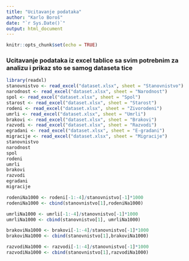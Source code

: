 ```yaml
---
title: "Ucitavanje podataka"
author: "Karlo Boroš"
date: "`r Sys.Date()`"
output: html_document
---
```


```r
knitr::opts_chunk$set(echo = TRUE)
```

### Ucitavanje podataka iz excel tablice sa svim potrebnim za analizu i prikaz sto se samog dataseta tice


```r
library(readxl)
stanovnistvo <- read_excel("dataset.xlsx", sheet = "Stanovnistvo")
narodnost <- read_excel("dataset.xlsx", sheet = "Narodnost")
spol <- read_excel("dataset.xlsx", sheet = "Spol")
starost <- read_excel("dataset.xlsx", sheet = "Starost")
rodeni <- read_excel("dataset.xlsx", sheet = "Zivorodeni")
umrli <- read_excel("dataset.xlsx", sheet = "Umrli")
brakovi <- read_excel("dataset.xlsx", sheet = "Brakovi")
razvodi <- read_excel("dataset.xlsx", sheet = "Razvodi")
egradani <- read_excel("dataset.xlsx", sheet = "E-gradani")
migracije <- read_excel("dataset.xlsx", sheet = "Migracije")
stanovnistvo
narodnost
spol
rodeni
umrli
brakovi
razvodi
egradani
migracije

rodeniNa1000 <- rodeni[-1:-4]/stanovnistvo[-1]*1000
rodeniNa1000 <- cbind(stanovnistvo[1],rodeniNa1000)

umrliNa1000 <- umrli[-1:-4]/stanovnistvo[-1]*1000
umrliNa1000 <- cbind(stanovnistvo[1], umrliNa1000)

brakoviNa1000 <- brakovi[-1:-4]/stanovnistvo[-1]*1000
brakoviNa1000 <- cbind(stanovnistvo[1],brakoviNa1000)

razvodiNa1000 <- razvodi[-1:-4]/stanovnistvo[-1]*1000
razvodiNa1000 <- cbind(stanovnistvo[1],razvodiNa1000)
```
